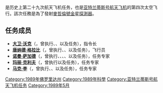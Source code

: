 {{noteTA
|G1=Aero
}}
{{Infobox spaceflight
| operator           = [[美国国家航空航天局|美国国家航空航天局]]
| name               = {{lang|en|STS-30}}
| insignia           = Sts-30-patch.png
| spacecraft         = [[亞特蘭提斯號太空梭|亚特兰蒂斯号]]
| crew_size          = 5 
| launch_site        = 佛罗里达州[[肯尼迪航天中心|肯尼迪航天中心]]<br />{{lang|en|LC 39B}} 
| launch_date        = 1989年5月4日<br />14:48:59 {{lang|en|EST}} 
| landing_date       = 1989年5月8日<br />12:43:27 {{lang|en|PDT}}
| launch_mass        = {{convert|118441|kg}}
| landing_mass       = {{convert|87296|kg}}
| payload_mass       = {{convert|20833|kg}}| mission_duration     = 4天0小时56分钟28秒
| orbit_apoapsis     = 366千米
| orbit_periapsis    = 361千米
| orbits_completed   = 65
| apsis              = 地
| orbit_reference    = [[地心轨道|地心轨道]]
| orbit_regime       = [[近地轨道|近地轨道]]
| orbit_inclination  = 28.9°
| orbit_period       = 91.8分钟
| distance_travelled = 2,706,912千米
| crew_photo         = Sts-30_crew.jpg
| crew_photo_caption = 后排左起：沃克、克利夫<br />前排左起：格拉比、萨加德、李
| next_mission       = [[File:Sts-28-patch.png|25px]] {{lang|en|[[STS-28|STS-28]]}}
| programme          = [[美國太空梭計劃|美國太空梭計劃]]
| previous_mission   = [[File:Sts-29-patch.png|25px]] {{lang|en|[[STS-29|STS-29]]}}|
|}}

'''{{lang|en|STS-30}}'''是历史上第二十九次航天飞机任务，也是[[亞特蘭提斯號太空梭|亚特兰蒂斯号航天飞机]]的第四次太空飞行。該次任務是為了發射[[麥哲倫號金星探測器|麥哲倫號金星探測器]]。

== 任务成员 ==
* '''[[大卫·沃克|大卫·沃克]]'''（{{lang|en|David M. Walker}}，曾执行{{lang|en|[[STS-51-A|STS-51-A]]}}、{{lang|en|STS-30}}、{{lang|en|[[STS-53|STS-53]]}}以及{{lang|en|[[STS-39|STS-39]]}}任务），指令长
* '''[[唐纳德·格拉比|唐纳德·格拉比]]'''（{{lang|en|Ronald J. Grabe}}，曾执行{{lang|en|[[STS-51-J|STS-51-J]]}}、{{lang|en|STS-30}}、{{lang|en|[[STS-42|STS-42]]}}以及{{lang|en|[[STS-57|STS-57]]}}任务），飞行员
* '''[[诺曼·萨加德|诺曼·萨加德]]'''（{{lang|en|Norman E. Thagard}}，曾执行{{lang|en|[[STS-7|STS-7]]}}、{{lang|en|[[STS-51-B|STS-51-B]]}}、{{lang|en|STS-30}}、{{lang|en|[[STS-42|STS-42]]}}、{{lang|en|[[联盟_TM-21|联盟 TM-21]]}}以及{{lang|en|[[STS-71|STS-71]]}}任务），任务专家
* '''[[玛丽·克利夫|玛丽·克利夫]]'''（{{lang|en|Mary L. Cleave}}，曾执行{{lang|en|[[STS-61-B|STS-61-B]]}}以及{{lang|en|STS-30}}任务），任务专家
* '''[[马克·李|马克·李]]'''（{{lang|en|Mark C. Lee}}，曾执行{{lang|en|STS-30}}、{{lang|en|[[STS-47|STS-47]]}}、{{lang|en|[[STS-64|STS-64]]}}以及{{lang|en|[[STS-82|STS-82]]}}任务），任务专家

{{阿特兰蒂斯号航天飞机}}

[[Category:1989年佛罗里达州|Category:1989年佛罗里达州]]
[[Category:1989年科學|Category:1989年科學]]
[[Category:亚特兰蒂斯号航天飞机任务|Category:亚特兰蒂斯号航天飞机任务]]
[[Category:1989年5月|Category:1989年5月]]